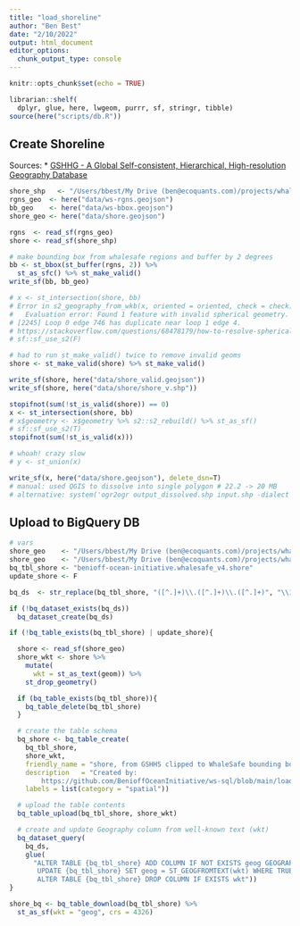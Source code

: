 ```yaml
---
title: "load_shoreline"
author: "Ben Best"
date: "2/10/2022"
output: html_document
editor_options:
  chunk_output_type: console
---
```


```r
knitr::opts_chunk$set(echo = TRUE)
```

```r
librarian::shelf(
  dplyr, glue, here, lwgeom, purrr, sf, stringr, tibble)
source(here("scripts/db.R"))
```


## Create Shoreline

Sources:
* [GSHHG - A Global Self-consistent, Hierarchical, High-resolution Geography Database](https://www.soest.hawaii.edu/pwessel/gshhg/)

```r
shore_shp   <- "/Users/bbest/My Drive (ben@ecoquants.com)/projects/whalesafe/data/shoreline/gshhg-shp-2.3.7/GSHHS_shp/f/GSHHS_f_L1.shp"
rgns_geo  <- here("data/ws-rgns.geojson")
bb_geo    <- here("data/ws-bbox.geojson")
shore_geo <- here("data/shore.geojson")

rgns  <- read_sf(rgns_geo)
shore <- read_sf(shore_shp)

# make bounding box from whalesafe regions and buffer by 2 degrees
bb <- st_bbox(st_buffer(rgns, 2)) %>%
  st_as_sfc() %>% st_make_valid()
write_sf(bb, bb_geo)

# x <- st_intersection(shore, bb)
# Error in s2_geography_from_wkb(x, oriented = oriented, check = check) :
#   Evaluation error: Found 1 feature with invalid spherical geometry.
# [2245] Loop 0 edge 746 has duplicate near loop 1 edge 4.
# https://stackoverflow.com/questions/68478179/how-to-resolve-spherical-geometry-failures-when-joining-spatial-data
# sf::sf_use_s2(F)

# had to run st_make_valid() twice to remove invalid geoms
shore <- st_make_valid(shore) %>% st_make_valid()

write_sf(shore, here("data/shore_valid.geojson"))
write_sf(shore, here("data/shore/shore_v.shp"))

stopifnot(sum(!st_is_valid(shore)) == 0)
x <- st_intersection(shore, bb)
# x$geometry <- x$geometry %>% s2::s2_rebuild() %>% st_as_sf()
# sf::sf_use_s2(T)
stopifnot(sum(!st_is_valid(x)))

# whoah! crazy slow
# y <- st_union(x)

write_sf(x, here("data/shore.geojson"), delete_dsn=T)
# manual: used QGIS to dissolve into single polygon # 22.2 -> 20 MB
# alternative: system('ogr2ogr output_dissolved.shp input.shp -dialect sqlite -sql "SELECT ST_Union(geometry) AS geometry FROM input"')
```

## Upload to BigQuery DB

```r
# vars
shore_geo    <- "/Users/bbest/My Drive (ben@ecoquants.com)/projects/whalesafe/data/shoreline/shore.geojson"
shore_geo    <- "/Users/bbest/My Drive (ben@ecoquants.com)/projects/whalesafe/data/shoreline/shore.gpkg"
bq_tbl_shore <- "benioff-ocean-initiative.whalesafe_v4.shore"
update_shore <- F

bq_ds  <- str_replace(bq_tbl_shore, "([^.]+)\\.([^.]+)\\.([^.]+)", "\\1.\\2")

if (!bq_dataset_exists(bq_ds))
  bq_dataset_create(bq_ds)

if (!bq_table_exists(bq_tbl_shore) | update_shore){

  shore <- read_sf(shore_geo)
  shore_wkt <- shore %>%
    mutate(
      wkt = st_as_text(geom)) %>%
    st_drop_geometry()

  if (bq_table_exists(bq_tbl_shore)){
    bq_table_delete(bq_tbl_shore)
  }

  # create the table schema
  bq_shore <- bq_table_create(
    bq_tbl_shore,
    shore_wkt,
    friendly_name = "shore, from GSHHS clipped to WhaleSafe bounding box buffered by 2 degrees",
    description   = "Created by:
        https://github.com/BenioffOceanInitiative/ws-sql/blob/main/load_shore.Rmd",
    labels = list(category = "spatial"))

  # upload the table contents
  bq_table_upload(bq_tbl_shore, shore_wkt)

  # create and update Geography column from well-known text (wkt)
  bq_dataset_query(
    bq_ds,
    glue(
      "ALTER TABLE {bq_tbl_shore} ADD COLUMN IF NOT EXISTS geog GEOGRAPHY;
       UPDATE {bq_tbl_shore} SET geog = ST_GEOGFROMTEXT(wkt) WHERE TRUE;
       ALTER TABLE {bq_tbl_shore} DROP COLUMN IF EXISTS wkt"))
}
```

```r
shore_bq <- bq_table_download(bq_tbl_shore) %>%
  st_as_sf(wkt = "geog", crs = 4326)
```
